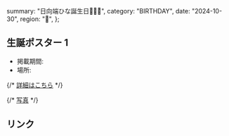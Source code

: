   summary: "日向端ひな誕生日🐣💜⋆͛",
  category: "BIRTHDAY",
  date: "2024-10-30",
  region: "🎂",
};

## 生誕ポスター 1

- 掲載期間:
- 場所:

{/* [詳細はこちら]() */}

{/* [写真]() */}

## リンク
